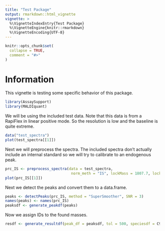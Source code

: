 ```yaml
---
title: "Test Package"
output: rmarkdown::html_vignette
vignette: >
  %\VignetteIndexEntry{Test Package}
  %\VignetteEngine{knitr::rmarkdown}
  %\VignetteEncoding{UTF-8}
---
```


```r
knitr::opts_chunk$set(
  collapse = TRUE,
  comment = "#>"
)
```
# Information

This vignette is testing some specific behavior of this package.

```r
library(AssaySupport)
library(MALDIquant)
```

We will be using the included test data.
Note that this data is from a RapiFlex in linear positive mode. So the resolution is low and the baseline is quite extreme.
```r
data("test_spectra")
plot(test_spectra[[1]])
```
Next we will preprocess the spectra. 
The included spectra don't actually include an internal standard so we will try to calibrate to an endogenous peak.
```r
prc_IS <- preprocess_spectra(data = test_spectra, 
                              norm_meth = "IS", lockMass = 1807.7, lockMass_tol = 500)
plot(prc_IS[[1]])
```

Next we detect the peaks and convert them to a data.frame.
```r
peaks <- detectPeaks(prc_IS, method = "SuperSmoother", SNR = 3)
names(peaks) <- names(prc_IS)
peaksdf <- generate_peakdf(peaks)
```

Now we assign IDs to the found masses.
```r

resdf <- generate_resultdf(peak_df = peaksdf, tol = 500, speciesdf = C99T_commonSpecies)

```